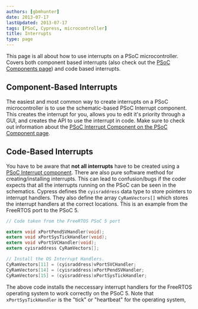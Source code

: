 ```yaml
---
authors: [gbmhunter]
date: 2013-07-17
lastUpdated: 2013-07-17
tags: [PSoC, Cypress, microcontroller]
title: Interrupts
type: page
---
```


This page is all about how to use interrupts on a PSoC microcontroller. Covers both component based interrupts (also check out the [PSoC Components page](/programming/microcontrollers/psoc/components)) and code based interrupts.

## Component-Based Interrupts

The easiest and most common way to create interrupts on a PSoC microcontroller is to use the schematic-based PSoC Interrupt component. This creates the interrupt for you, allows you to edit it's priority through a GUI, and creates the API to use the interrupt in code. Make sure to check out information about the [PSoC Interrupt Component on the PSoC Component page](/programming/microcontrollers/psoc/components#interrupts).

## Code-Based Interrupts

You have to be aware that **not all interrupts** have to be created using a [PSoC Interrupt component](/programming/microcontrollers/psoc/components#interrupts). There are also pure software method for creating/installing interrupts. This can lead to confusion/bugs if the coder expects that all the interrupts running on the PSoC can be seen in the schematics. Cypress defines the `cyisraddress` data type to store pointers to interrupt handlers. They also define the array `CyRamVectors[]` which stores the interrupt handlers at the correct locations. This is an example from the FreeRTOS port to the PSoC 5.

```c
// Code taken from the FreeRTOS PSoC 5 port

extern void xPortPendSVHandler(void);
extern void xPortSysTickHandler(void);
extern void vPortSVCHandler(void);
extern cyisraddress CyRamVectors[];

// Install the OS Interrupt Handlers.
CyRamVectors[11] = (cyisraddress)vPortSVCHandler;
CyRamVectors[14] = (cyisraddress)xPortPendSVHandler;
CyRamVectors[15] = (cyisraddress)xPortSysTickHandler;
```

The above code installs the neccessary interrupt handlers for the FreeRTOS operating system to work correctly on the PSoC 5. Note that `xPortSysTickHandler` is the "tick" or "heartbeat" for the operating system,
